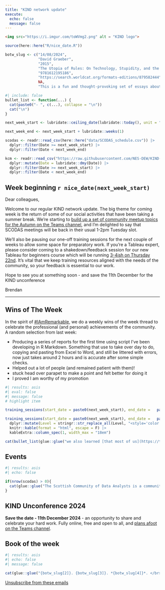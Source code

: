 ---
title: "KIND network update"
execute:
  echo: false
  message: false
---

```{html}
<img src="https://i.imgur.com/toWVmg2.png" alt = "KIND logo">
```


```{r}
source(here::here("R/nice_date.R"))

botw_slug <- c("14/08/2024",
               "David Graeber",
               "2015",
               "The Utopia of Rules: On Technology, Stupidity, and the Secret Joys of Bureaucracy",
               "9781612195186",
               "https://search.worldcat.org/formats-editions/879582444",
               NA,
               "This is a fun and thought-provoking set of essays about bureacracy. It starts with a mystery: why, [if people hate bureaucracy, is there so much of it?](https://doi.org/10.1017/S0003975617000327). A recurring theme in many KIND events that we spend lots of time managing forms and paperwork, rather than doing more important work. And so we might be reassured that it's not just us, that 'all of us end up finding increasing percentages of our day taken up in the filling out of forms.' The most interesting parts of this book though are not about just moaning about the quantity of paperwork that we face, but instead point out exactly why all that paperwork might really be something to worry about. As the author notes, endless box ticking seems to prevent useful communication and other human interactions. Or, more cuttingly: 'Bureaucratic procedures...make even the smartest people act like idiots'. That point then leads into a balancing act. As the title might suggest, some rules seem to constrain or prevent us doing useful things, while some rules seem to do the opposite (say, by insisting that we can't discriminate based on appearance). So there's a balancing act between different kinds of rules, that shows up as a long-running back and forth between different ways of ruling, that the author traces across times and places. That range of cases, and pleasure in talking about paperwork, is a substantial contributor to the great charm of the book.")
```


```{r}
#| include: false
bullet_list <- function(...) {
  cat(paste0("- ", c(...), collapse = "\n"))
  cat("\n")
}

next_week_start <- lubridate::ceiling_date(lubridate::today(), unit = "week", week_start = 1)

next_week_end <- next_week_start + lubridate::weeks(1)

scodas <- readr::read_csv(here::here("data/SCODAS_schedule.csv")) |>
  dplyr::filter(Date >= next_week_start) |>
  dplyr::filter(Date < next_week_end)

kcm <- readr::read_csv("https://raw.githubusercontent.com/NES-DEW/KIND-community-standards/main/data/KIND_community_meetups.csv") |>
  dplyr::mutate(Date = lubridate::dmy(Date)) |>
  dplyr::filter(Date >= next_week_start) |>
  dplyr::filter(Date < next_week_end)

```

## Week beginning `r nice_date(next_week_start)`

<!-- We've got several training sessions coming up next week, and as usual full details can be found [on our Teams channel](https://teams.microsoft.com/l/team/19%3AQZ7-PbFVcziG2piHLt1_ifey3I2cwFL0yBuTSS8vVao1%40thread.tacv2/conversations?groupId=106d08f3-9026-40e2-b3c7-87cd87304d58&tenantId=10efe0bd-a030-4bca-809c-b5e6745e499a) and on our [training pages](https://nes-dew.github.io/KIND-training/).  -->

Dear colleagues, 

Welcome to our regular KIND network update. The big theme for coming week is the return of some of our social activities that have been taking a summer break. We're starting to [build up a set of community meetup topics for the Autumn on the Teams channel](https://teams.microsoft.com/l/message/19:b03b2fd777e440eaa255ba67569762b5@thread.tacv2/1723028114046?tenantId=10efe0bd-a030-4bca-809c-b5e6745e499a&groupId=106d08f3-9026-40e2-b3c7-87cd87304d58&parentMessageId=1723028114046&teamName=KIND%20Learning%20Network&channelName=Community%20meetups&createdTime=1723028114046), and I'm delighted to say that SCODAS meetings will be back in their usual 1-2pm Tuesday slot. 

We'll also be pausing our one-off training sessions for the next couple of weeks to allow some space for preparatory work. If you're a Tableau expert, please consider coming to a shakedown/feedback session for our new Tableau for beginners course which will be running [3-4ish on Thursday 22nd](https://teams.microsoft.com/l/meetup-join/19%3ab03b2fd777e440eaa255ba67569762b5%40thread.tacv2/1722947235907?context=%7b%22Tid%22%3a%2210efe0bd-a030-4bca-809c-b5e6745e499a%22%2c%22Oid%22%3a%225d92fd7e-56b9-4892-ab77-84ad75c260a0%22%7d). It's vital that we keep training resources aligned with the needs of the community, so your feedback is essential to our work.

Hope to see you at something soon - and save the 11th December for the KIND unconference

Brendan

---

## Wins of The Week
In the spirit of [#IAmRemarkable](https://www.rmrkblty.org/iamremarkable), we do a weekly wins of the week thread to celebrate the professional (and personal) achievements of the community. A random selection from last week:

+ Producing a series of reports for the first time using script I've been developing in R Markdown. Something that use to take over day to do, copying and pasting from Excel to Word, and still be littered with errors, now just takes around 2 hours and is accurate after some simple checks.
+ Helped out a lot of people (and remained patient with them)!
+ stuck head over parapet to make a point and felt better for doing it
+ I proved I am worthy of my promotion

<!-- ## Training -->

<!-- There's no need to register for these drop-in training sessions. You should be able to follow the link on the day - although please note you'll need to [join the KIND Teams channel](https://teams.microsoft.com/l/team/19%3AQZ7-PbFVcziG2piHLt1_ifey3I2cwFL0yBuTSS8vVao1%40thread.tacv2/conversations?groupId=106d08f3-9026-40e2-b3c7-87cd87304d58&tenantId=10efe0bd-a030-4bca-809c-b5e6745e499a) to follow the chat, and to access sample data files etc. You can see all the forthcoming sessions, and a menu of possible training sessions, on the [new training micro-site](https://nes-dew.github.io/KIND-training/schedule.html). -->
  
```{r}
#| results: asis
#| eval: false
#| message: false
# highlight item

training_sessions(start_date = paste0(next_week_start), end_date =   paste0(next_week_end))

training_sessions(start_date = paste0(next_week_start), end_date =   paste0(next_week_end)) |>
  dplyr::mutate(Level = stringr::str_replace_all(Level, "<style='color:red'>", "")) |>
  knitr::kable(format = "html", escape = F) |>
  kableExtra::column_spec(1, width_max = "18em")

cat(bullet_list(glue::glue("we also learned [that most of us](https://teams.microsoft.com/l/message/19:QZ7-PbFVcziG2piHLt1_ifey3I2cwFL0yBuTSS8vVao1@thread.tacv2/1716548851091?tenantId=10efe0bd-a030-4bca-809c-b5e6745e499a&groupId=106d08f3-9026-40e2-b3c7-87cd87304d58&parentMessageId=1716548805257&teamName=KIND%20Learning%20Network&channelName=General&createdTime=1716548851091) spend a lot of time encountering new and confusing material at work. It's normal to find things that you don't understand (yet)!")))
```

## Events

```{r}
#| results: asis
#| echo: false

if(nrow(scodas) > 0){
  cat(glue::glue("The Scottish Community of Data Analysts is a community of practice for those working with data in territorial NHS Boards. Next week, the meeting will be 13.00-14.00 {nice_date(lubridate::as_date(scodas$Date))}. [{scodas$Presenter} - {scodas$Topic}](https://teams.microsoft.com/l/meetup-join/19%3a109a603c446743308bff6588820372a9%40thread.tacv2/1671457631308?context=%7b%22Tid%22%3a%2210efe0bd-a030-4bca-809c-b5e6745e499a%22%2c%22Oid%22%3a%2284150c3d-baed-4515-8eee-8f13ed0d9650%22%7d)."))
}
```
<!-- SCODAS meetings, our social sessions, and the community meetups are on summer hiatus, and will return in late August. Please get in touch if you have ideas for new sessions - you can see a schematic list of possible topics [on the KIND resources page](https://nes-dew.github.io/KIND-community-standards/kind_cms.html).  -->

## KIND Unconference 2024

**Save the date - 11th December 2024** - an opportunity to share and celebrate your hard work. Fully online, free and open to all, and [plans afoot on the Teams channel](https://teams.microsoft.com/l/channel/19%3A841c83b753324873866f54b10b5ce380%40thread.tacv2/%F0%9F%94%9C%20KIND%20Unconference%202024?groupId=106d08f3-9026-40e2-b3c7-87cd87304d58&tenantId=10efe0bd-a030-4bca-809c-b5e6745e499a).

## Book of the week

```{r}
#| results: asis
#| echo: false
#| message: false

cat(glue::glue("{botw_slug[2]}. {botw_slug[3]}. *{botw_slug[4]}*. </br> ISBN {botw_slug[5]}, <a href='{botw_slug[6]}'>Worldcat</a>.</br></br> {botw_slug[8]}."))
```

[Unsubscribe from these emails](https://forms.office.com/r/t97cZDiw7y)

